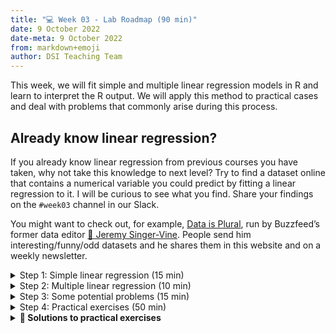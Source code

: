 ---
title: "💻 Week 03 - Lab Roadmap (90 min)"
date: 9 October 2022
date-meta: 9 October 2022
from: markdown+emoji
author: DSI Teaching Team
---

This week, we will fit simple and multiple linear regression models in R and learn to interpret the R output. We will apply this method to practical cases and deal with problems that commonly arise during this process.

:::{.callout-tip collapse="true"}
## Already know linear regression?

If you already know linear regression from previous courses you have taken, why not take this knowledge to next level? Try to find a dataset online that contains a numerical variable you could predict by fitting a linear regression to it. I will be curious to see what you find. Share your findings on the `#week03` channel in our Slack. 

You might want to check out, for example, [Data is Plural](https://www.data-is-plural.com/), run by Buzzfeed’s former data editor [🧑 Jeremy Singer-Vine](https://www.jsvine.com/). People send him interesting/funny/odd datasets and he shares them in this website and on a weekly newsletter. 

:::



<details><summary>Step 1: Simple linear regression (15 min)</summary>

## Step 1: Simple linear regression

We will follow the instructions below step by step together while answering whatever questions you might encounter along the way.

1. Install and load the `ISLR2` package, which contains a large collection of data sets and functions.

    ```r
    install.packages("ISLR2").
    library (ISLR2)
    ```
    
    The function `install.packages()` is used to download packages that don't come with R. This installation only needs to be done the first time you use a package. However, the `library()` function must be called within each R session to load packages.

2. Use the `Boston` data set in the `ISLR2` library. It records `medv` (median house value) for 506 census tracts in Boston. Have a look at the first few rows of the Boston data set:

    ```r
    head (Boston)
        crim zn indus chas   nox    rm  age    dis rad tax ptratio lstat medv
    1 0.00632 18  2.31    0 0.538 6.575 65.2 4.0900   1 296    15.3  4.98 24.0
    2 0.02731  0  7.07    0 0.469 6.421 78.9 4.9671   2 242    17.8  9.14 21.6
    3 0.02729  0  7.07    0 0.469 7.185 61.1 4.9671   2 242    17.8  4.03 34.7
    4 0.03237  0  2.18    0 0.458 6.998 45.8 6.0622   3 222    18.7  2.94 33.4
    5 0.06905  0  2.18    0 0.458 7.147 54.2 6.0622   3 222    18.7  5.33 36.2
    6 0.02985  0  2.18    0 0.458 6.430 58.7 6.0622   3 222    18.7  5.21 28.7
    ```

    We want to predict `medv` using the available predictors, such as `rm` (average number of rooms per house), `age` (average age of houses), and `lstat` (percentage of households with low socioeconomic status). To find out more about the data set, we can type `?Boston`.

3. Fit a simple linear regression `lm()` model, with `medv` as the response and `lstat` as the predictor:

    ```r
    > lm.fit <- lm(medv ~ lstat , data = Boston)
    ```


    The basic syntax is `lm(y ∼ x, data)`, where `y` is the response, `x` is the predictor, and `data` is the data set in which we keep these two variables.

4. Use the `tidy` function  to create a dataframe with columns for the estimate, standard error, f-statistic (estimate/standard error), p-values, and 95 percent confidence intervals: 

    installing/loading broom:
    
    ```r
    install.packages("broom")
    library(broom)

    ```


    ```r
    > tidy(lm.fit, conf.int = TRUE)


    # A tibble: 2 × 7
    term        estimate std.error statistic   p.value conf.low conf.high
    <chr>          <dbl>     <dbl>     <dbl>     <dbl>    <dbl>     <dbl>
    1 (Intercept)   34.6      0.563       61.4 3.74e-236    33.4     35.7  
    2 lstat         -0.950    0.0387     -24.5 5.08e- 88    -1.03    -0.874

    ```

    Because `lm.fit` is a simple linear regression model, there are only two coefficients: $\hat{\beta}_0$ and $\hat{\beta}_1$. The goodness-of-fit of the model can be measured by the $R^2$ in the output, which can be obtained (along with other model statistics) using the `glance` function.

    ```r
    > glance(lm.fit)$r.squared
    [1] 0.5441463
    ```



5. Plot `medv` and `lstat` along with the least squares regression line using the `geom_point()` and `geom_abline()` functions.::

    ```r
    library(tidyverse)

    > ggplot(data = Boston, aes(x = lstat, y = medv)) +
    geom_point() + 
    geom_abline(intercept = lm.fit$coefficients[1], slope = lm.fit$coefficients[2])
    ```

</details>



<details><summary>Step 2: Multiple linear regression (10 min)</summary>

## Step 2:  Multiple linear regression

We will still use the `Boston` data set to fit multiple linear regression. The fitting process is similar to simple linear regression.

1. Fit a multiple linear regression `lm()` model, with `medv` as the response, `lstat` and `age` as the predictors:
    
    ```r
    > lm.fit <- lm(medv ~ lstat + age , data = Boston)
    > tidy(lm.fit, conf.int = TRUE)

    # A tibble: 3 × 7
    term        estimate std.error statistic   p.value conf.low conf.high
    <chr>          <dbl>     <dbl>     <dbl>     <dbl>    <dbl>     <dbl>
    1 (Intercept)  33.2       0.731      45.5  2.94e-180  31.8      34.7   
    2 lstat        -1.03      0.0482    -21.4  8.42e- 73  -1.13     -0.937 
    3 age           0.0345    0.0122      2.83 4.91e-  3   0.0105    0.0586
    ```
    The syntax `lm(y ~ x1 + x2 + x3)` is used to fit a model with three predictors, `x1`, `x2`, and `x3`. The `tidy()` function now outputs the regression coefficients for all the predictors.

2. Fit a multiple linear regression `lm()` model, with `medv` as the response, all rest variables as the predictors:

    ```r
    > lm.fit <- lm(medv ~ ., data = Boston)
    > tidy(lm.fit, conf.int = TRUE)

    # A tibble: 13 × 7
    term         estimate std.error statistic  p.value conf.low conf.high
    <chr>           <dbl>     <dbl>     <dbl>    <dbl>    <dbl>     <dbl>
    1 (Intercept)  41.6       4.94        8.43  3.79e-16  31.9     51.3    
    2 crim         -0.121     0.0330     -3.68  2.61e- 4  -0.186   -0.0565 
    3 zn            0.0470    0.0139      3.38  7.72e- 4   0.0197   0.0742 
    4 indus         0.0135    0.0621      0.217 8.29e- 1  -0.109    0.136  
    5 chas          2.84      0.870       3.26  1.17e- 3   1.13     4.55   
    6 nox         -18.8       3.85       -4.87  1.50e- 6 -26.3    -11.2    
    7 rm            3.66      0.420       8.70  4.81e-17   2.83     4.48   
    8 age           0.00361   0.0133      0.271 7.87e- 1  -0.0226   0.0298 
    9 dis          -1.49      0.202      -7.39  6.17e-13  -1.89    -1.09   
    10 rad           0.289     0.0669      4.33  1.84e- 5   0.158    0.421  
    11 tax          -0.0127    0.00380    -3.34  9.12e- 4  -0.0202  -0.00521
    12 ptratio      -0.938     0.132      -7.09  4.63e-12  -1.20    -0.678  
    13 lstat        -0.552     0.0507    -10.9   6.39e-25  -0.652   -0.452  
    ```
    
We can access the individual components of a summary object by name (type `?glance` to see what is available). Hence `glance(lm.fit)$r.squared` gives us the $R^2$.

3. Select variables:
    
    In these two multiple linear regression models, the t-tests and F-test results suggest that many of the predictors are significant for the response variable. However, some do not achieve statistical significance. Can you see which variables these are? 

    We call the process of determining which predictors are associated with the response as **variable selection**.

    If the number of predictors is very small, we could perform the variable selection by trying out a lot of different models, each containing a different subset of the predictors. We can then select the best model out of all of the models we have considered.

    Using the template below, try figuring out the model which produces the highest adjusted $R^2$. The adjusted $R^2$ has a similar interpretation to $R^2$, only it is an advantage here as it penalises models that include insignificant parameters.

    ```r
    lm.fit <- lm(medv ~ ., data = Boston)
    glance(lm.fit)$adj.r.squared
    [1] 0.7278399
    ```  
    We found that if you remove `indus` and `age`, the adjusted $R^2$ becomes slightly larger compared to including all predictors.

    ```r
    lm.fit <- lm(medv ~ ., data = Boston[,-c(3,7)])
    glance(lm.fit)$adj.r.squared
    [1] 0.7288734
    ```  



</details>



<details><summary> Step 3: Some potential problems (15 min)</summary>
## Step 3: Some potential problems

Many problems may occur when we fit a linear regression model to a particular data set. These problems will lead to inaccurate estimation. In this step, we will identify and overcome potential problems such as outliers, collinearity and interaction effects. 

We present a few of the many methods available, but those interested can explore more after class.

1. Handle interaction terms:
    
    In regression, an interaction effect exists when the effect of an independent variable on the response variable changes, depending on the values of one or more independent variables. When you believe there is an interaction effect, it is easy to include interaction terms in a linear model using the `lm()` function.

    ```r
    > tidy(lm(medv ~ lstat * age , data = Boston))

    # A tibble: 4 × 5
    term         estimate std.error statistic  p.value
    <chr>           <dbl>     <dbl>     <dbl>    <dbl>
    1 (Intercept) 36.1        1.47      24.6    4.91e-88
    2 lstat       -1.39       0.167     -8.31   8.78e-16
    3 age         -0.000721   0.0199    -0.0363 9.71e- 1
    4 lstat:age    0.00416    0.00185    2.24   2.52e- 2
    ```
    
    The syntax `lstat:age` tells R to include an interaction term between lstat and age. The syntax `lstat*age` simultaneously includes `lstat`, `age`, and the interaction term `lstat×age` as predictors; it is a shorthand for `lstat+age+lstat:age`.

2. Identify outliers through residual plots:

    An outlier is a point for which $\hat{y}_i$ is far from the value predicted by the model. Outliers can arise for a variety of reasons, such as incorrect recording of observation during data collection. Outliers could be identified through residual plots:

    ```r
    > par(mfrow = c(2, 2))
    > plot(lm.fit)
    ```
    
    The `plot` function automatically produces four diagnostic plots when you pass the output from `lm()`. Plots on the left column are residual plots, indicating the relationship between residuals and fitted values.

    In practice, it can be difficult to decide how large a residual needs to be before we consider the point to be an outlier. Instead of plotting the residuals, we can address this problem by plotting the studentized residuals. These are computed by dividing each residual e<sub>i</sub> by its estimated standard studentized residual error. Observations with studentized residuals greater than 3 in absolute value are possible outliers. Using the plot() function to plot the studentized residuals:

    
    ```r
    > plot(predict(lm.fit), rstudent(lm.fit)
    
    ```

3. Handle outliers:

   If we believe an outlier is due to an error in data collection or recording, then one solution is to simply remove the observation. However, care should be taken, as an outlier may instead signal a deficiency with our model, such as a missing predictor.

4. Detect multicollinearity using the correlation matrix:

    Multicollinearity refers to the situation in which two or more predictor variables are highly correlated to one another. It can be detected through the correlation matrix:
    
    ```r
    cor(Boston)
    ```
    
    Ignoring the last row and the last column in the matrix, which indicate the relationship with response variable `medv`, an element of this matrix that is large in absolute value indicates a pair of highly correlated variables, and therefore a collinearity problem in the data.

    We can detect multicollinearity quantitatively using `vif()` function in the `car' package:

    ```r
    install.packages("car"))
    library(car)
    ```

    ```r
    > vif(lm.fit)
    ```

    Instead of inspecting the correlation matrix, a better way to assess multicollinearity is to compute the variance inflation factor (VIF). As a rule of thumb, a VIF value that exceeds 5 or 10 indicates a problematic amount of collinearity.

:::{.callout-tip collapse="true"}
## Read more about VIF

Check out our textbook [@james_introduction_2021, pages 99-103] for a description of the Variance Inflation Factor (VIF).

:::

5. Handle collinearity:

    When faced with the problem of multicollinearity, there are two simple solutions. 

    -The first is to drop one of the problematic variables from the regression.

    -The second solution is to combine the collinear variables into a single predictor, where such combination makes theoretical sense.

</details>

<details><summary> Step 4: Practical exercises (50 min)</summary>
## Step 4: Practical exercises (in pairs)

So far, we have learnt to fit simple and multiple linear regression models in R. In this practical case, we will continue to use the data set `Auto` studied in the last lab. Make sure that the missing values have been removed from the data.

Eight questions are listed below. You are required to try to answer these questions in pairs using R commands. We will go over the solutions once everyone has finished these questions.

🎯 **Questions** 

1. Use the `lm()` function to perform a simple linear regression with `mpg` as the response and `horsepower` as the predictor. Use the `tidy()` function to print the results. Comment on the output. For example:

   i. Is there a relationship between the predictor and the response?
   ii. How strong is the relationship between the predictor and the response?
   iii. Is the relationship between the predictor and the response positive or negative?
   iv. What is the predicted `mpg` associated with a `horsepower` of 98? What are the associated 95 % confidence intervals?

2. Plot the response and the predictor. Use the `geom_abline()` function to display the least squares regression line.
    
3. Use the `plot()` function to produce diagnostic plots of the least squares regression fit. Comment on any problems you see with the fit.

4. Produce a scatterplot matrix that includes all the variables in the data set.

5. Compute the matrix of correlations between the variables using the function `cor()`. You will need to exclude the `name` and `origin` variable, which are qualitative.

6. Use the `lm()` function to perform a multiple linear regression with `mpg` as the response and all other variables except `name` as the predictors. Use the `tidy()` function to print the results. Comment on the output. For instance:

   i. Is there a relationship between the predictors and the response?
   ii. Which predictors appear to have a statistically significant relationship to the response?
   iii. What does the coefficient for the year variable suggest?

7. Use the `plot()` function to produce diagnostic plots of the linear regression fit. Comment on any problems you see with the fit. Do the residual plots suggest any unusually large outliers? 

8. Use the `*` and `:` symbols to fit linear regression models with interaction effects. Do any interactions appear to be statistically significant?

:::{.callout-tip}

If you could not finish all eight questions during the lab, take that as a home exercise. 

Use the `#week03` channel on Slack if you have any questions.

:::

</details>

<details><summary>**🔑 Solutions to practical exercises**</summary>

## 🔑 Solutions to exercises

```{r setup, warning=FALSE, message=FALSE}
library(tidyverse)
library(ISLR2)
```


### Q1

**Use the `lm()` function to perform a simple linear regression with `mpg` as the response and `horsepower` as the predictor. Use the `tidy()` function to print the results. Comment on the output.**

**For example:**

i. **Is there a relationship between the predictor and the response?**
ii. **How strong is the relationship between the predictor and the response?**
iii. **Is the relationship between the predictor and the response positive or negative?**
iv. **What is the predicted `mpg` associated with a `horsepower` of 98? What are the associated 95 % confidence intervals?**

```{r}
Auto <- na.omit(Auto)
lm.fit <- lm(mpg ~ horsepower, data = Auto)
summary(lm.fit)
```
    

Regarding to the p-values of t-test and F-test, there is a strong relationship between the predictor `horsepower` and the response `mpg`. From the sign of coefficients, the relationship between the predictor and the response is negative. Using the function `predict()` to predict the value of response and the confidence interval, we get:

```{r}
predict(lm.fit, data.frame(horsepower = 98), interval = "confidence")
``` 
    
Therefore, the predicted `mpg` associated with a `horsepower` of 98 is 24.47, and the associated 95 % confidence interval is [23.97308, 24.96108].

### Q2

**Pot the response and the predictor. Use the `geom_abline()` function to display the least squares regression line.**


In base R (without using any tidverse or any other package):

```{r}
plot(Auto$horsepower, Auto$mpg, xlim = c(0, 250))
abline (lm.fit, lwd = 3, col = "red")
``` 

Using ggplot (from tidyverse):

```{r}
ggplot(data = Auto, aes(x = horsepower, y = mpg)) +
  geom_point(alpha=0.6, size=2.5) +
  geom_abline(intercept = lm.fit$coefficients[1], 
              slope = lm.fit$coefficients[2],
              color="red", size=1.2) +
  theme_bw()
```

### Q3

**Use the `plot()` function to produce diagnostic plots of the least squares regression fit. Comment on any problems you see with the fit.***


```{r}
par(mfrow = c(2, 2))
plot(lm.fit)
```

By observing four diagnostic plots, we could find non-linear pattern in residual plots. The quadratic trend of the residuals could be a problem. Then we plot studentized residuals to identify outliers:

```{r}
plot(predict(lm.fit), rstudent(lm.fit))
```
    
There are possible outliers as seen in the plot of studentized residuals because there are data with a value greater than 3.

### Q4

**Produce a scatterplot matrix that includes all the variables in the data set.**


```{r}
pairs(Auto)
```

### Q5

**Compute the matrix of correlations between the variables using the function `cor()`. You will need to exclude the `name` and `origin` variable, which is qualitative.**

```{r}
cor(subset(Auto, select = -name))
```

A nicer way to plot correlations is through the package `ggcorrplot`:

```{r warning=FALSE, message=FALSE}
library(ggcorrplot)

ggcorrplot(cor(Auto %>% select(-c(name))))
```

### Q6

**Use the `lm()` function to perform a multiple linear regression with `mpg` as the response and all other variables except `name` as the predictors. Use the `tidy()` function to print the results. Comment on the output.**

**For instance:**

i. **Is there a relationship between the predictors and the response?**
ii. **Which predictors appear to have a statistically significant relationship to the response?**
iii. **What does the coefficient for the year variable suggest?**


```{r}
lm.fit1 <- lm(mpg ~ . -name, data = Auto)
summary(lm.fit1)
```
    
i. Yes, there is a relationship between the predictors and the response by testing the null hypothesis of whether all the regression coefficients are zero. The F-statistic is far from 1 (with a small p-value), indicating evidence against the null hypothesis.

ii. Observing the p-values associated with each predictor’s t-statistic, we see that displacement, weight, year, and origin have a statistically significant relationship, while cylinders, horsepower and acceleration do not.

iii. The regression coefficient for year is 0.75. This suggests that, considering all other predictors fixed, mpg increases by additional 0.75 unit. In other words, cars become more fuel efficient every year by almost 1 mpg/year.

### Q7

**Use the `plot()` function to produce diagnostic plots of the linear regression fit. Comment on any problems you see with the fit. Do the residual plots suggest any unusually large outliers?**


```{r}
par(mfrow = c(2, 2))
plot(lm.fit1)
```
    
From the leverage plot, we see that point 14 appears to have a high leverage, although not a high magnitude residual. Besides, the quadratic trend of the residuals could be a problem. Maybe linear regression is not the best fit for this prediction. 
     
We plot studentized residuals to identify outliers:

```{r}
plot(predict(lm.fit1), rstudent(lm.fit1))
```

There are possible outliers as seen in the plot of studentized residuals because there are data with a value greater than 3.

### Q8

**Use the `*` and `:` symbols to fit linear regression models with interaction effects. Do any interactions appear to be statistically significant?**


```{r}
lm.fit2 <-  lm(mpg ~ cylinders * displacement + displacement * weight, data = Auto)
summary(lm.fit2)
```

Interaction between `displacement` and `weight` is statistically signifcant, while the interaction between `cylinders` and `displacement` is not.


</details>